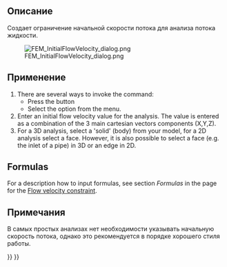 <languages/>

<div class="mw-translate-fuzzy">
{{Docnav/ru
|[[FEM_ConstraintElectrostaticPotential/ru|Создать электростатический потенциал]]
|[[FEM_ConstraintFlowVelocity/ru|Граничное условие скорости потока]]
|[[FEM_Workbench/ru|Верстак "FEM"]]
|IconL=FEM_ConstraintElectrostaticPotential.svg
|IconR=FEM_ConstraintFlowVelocity.svg
|IconC=Workbench_FEM.svg
}}
</div>

<div class="mw-translate-fuzzy">
{{GuiCommand/ru
|Name/ru=Начальное условие скорости потока
|Name=FEM_ConstraintInitialFlowVelocity
|MenuLocation=Модель → Fluid Constraints → Начальное условие скорости потока
|Workbenches=[[FEM_Workbench/ru|FEM]]
|SeeAlso=[[FEM_ConstraintFlowVelocity/ru|Граничное условие скорости потока]]
}}
</div>

<span id="Description"></span>
==Описание==

<div class="mw-translate-fuzzy">
Создает ограничение начальной скорости потока для анализа потока жидкости.
</div>

[[File:FEM_InitialFlowVelocity_dialog.png]]
<div lang="en" dir="ltr" class="mw-content-ltr">
{{Caption|The FEM initial flow velocity task panel}}
</div>

<span id="Usage"></span>
==Применение== 

<div lang="en" dir="ltr" class="mw-content-ltr">
# There are several ways to invoke the command:
#* Press the {{Button|[[Image:FEM_ConstraintInitialFlowVelocity.svg|16px]] [[FEM_ConstraintInitialFlowVelocity|Initial flow velocity condition]]}} button
#* Select the {{MenuCommand|Model → Fluid boundary conditions → [[Image:FEM_ConstraintInitialFlowVelocity.svg|16px]] Initial flow velocity condition}} option from the menu.
# Enter an initial flow velocity value for the analysis. The value is entered as a combination of the 3 main cartesian vectors components (X,Y,Z).
# For a 3D analysis, select a 'solid' (body) from your model, for a 2D analysis select a face. However, it is also possible to select a face (e.g. the inlet of a pipe) in 3D or an edge in 2D.
</div>

<div lang="en" dir="ltr" class="mw-content-ltr">
==Formulas==
</div>

<div lang="en" dir="ltr" class="mw-content-ltr">
For a description how to input formulas, see section ''Formulas'' in the page for the [[FEM_ConstraintFlowVelocity#Formulas|Flow velocity constraint]].
</div>

<span id="Notes"></span>
==Примечания== 

<div class="mw-translate-fuzzy">
В самых простых анализах нет необходимости указывать начальную скорость потока, однако это рекомендуется в порядке хорошего стиля работы.
</div>


<div class="mw-translate-fuzzy">
{{Docnav/ru
|[[FEM_ConstraintElectrostaticPotential/ru|Создать электростатический потенциал]]
|[[FEM_ConstraintFlowVelocity/ru|Граничное условие скорости потока]]
|[[FEM_Workbench/ru|Верстак "FEM"]]
|IconL=FEM_ConstraintElectrostaticPotential.svg
|IconR=FEM_ConstraintFlowVelocity.svg
|IconC=Workbench_FEM.svg
}}
</div>

{{FEM Tools navi{{#translation:}}}}
{{Userdocnavi{{#translation:}}}}